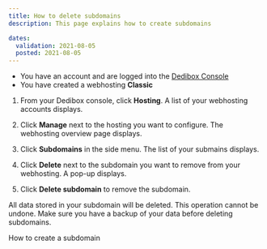 ```yaml
---
title: How to delete subdomains
description: This page explains how to create subdomains

dates:
  validation: 2021-08-05
  posted: 2021-08-05
---
```


<Message type="requirement">

  - You have an account and are logged into the [Dedibox Console](https://console.online.net)
  - You have created a webhosting **Classic**

</Message>

1. From your Dedibox console, click **Hosting**. A list of your webhosting accounts displays.

2. Click **Manage** next to the hosting you want to configure. The webhosting overview page displays.

3. Click **Subdomains** in the side menu. The list of your submains displays.

4. Click **Delete** next to the subdomain you want to remove from your webhosting. A pop-up displays.

5. Click **Delete subdomain** to remove the subdomain. 

<Message type="important">

All data stored in your subdomain will be deleted. This operation cannot be undone. Make sure you have a backup of your data before deleting subdomains.

</Message>

<Navigation title="See Also">
  <PreviousButton to="/webhosting/classic/how-to/create-subdomain/">How to create a subdomain</PreviousButton>
</Navigation> 
